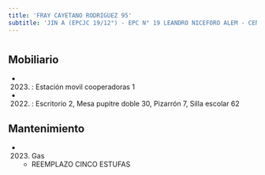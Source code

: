 ```yaml
---
title: 'FRAY CAYETANO RODRIGUEZ 95'
subtitle: 'JIN A (EPCJC 19/12°) - EPC N° 19 LEANDRO NICEFORO ALEM - CENS N° 76'
---
```


#


## Mobiliario

*  (2023) : Estación movil cooperadoras 1 

*  (2022) : Escritorio 2, Mesa pupitre doble 30, Pizarrón 7, Silla escolar 62 





## Mantenimiento

*  (2023) Gas 
    + REEMPLAZO CINCO ESTUFAS



